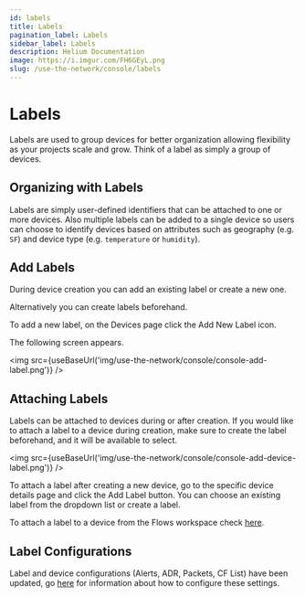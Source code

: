 ```yaml
---
id: labels
title: Labels
pagination_label: Labels
sidebar_label: Labels
description: Helium Documentation
image: https://i.imgur.com/FH6GEyL.png
slug: /use-the-network/console/labels
---
```


# Labels


Labels are used to group devices for better organization allowing flexibility as your projects scale
and grow. Think of a label as simply a group of devices.

## Organizing with Labels

Labels are simply user-defined identifiers that can be attached to one or more devices. Also
multiple labels can be added to a single device so users can choose to identify devices based on
attributes such as geography \(e.g. `SF`\) and device type \(e.g. `temperature` or `humidity`\).

## Add Labels

During device creation you can add an existing label or create a new one.

Alternatively you can create labels beforehand.

To add a new label, on the Devices page click the Add New Label icon.

The following screen appears.

<img src={useBaseUrl('img/use-the-network/console/console-add-label.png')} />

## Attaching Labels

Labels can be attached to devices during or after creation. If you would like to attach a label to a
device during creation, make sure to create the label beforehand, and it will be available to
select.

<img src={useBaseUrl('img/use-the-network/console/console-add-device-label.png')} />

To attach a label after creating a new device, go to the specific device details page and click the
Add Label button. You can choose an existing label from the dropdown list or create a label.

To attach a label to a device from the Flows workspace check
[here](/use-the-network/console/flows/actions#add-labels-to-devices).

## Label Configurations

Label and device configurations (Alerts, ADR, Packets, CF List) have been updated, go
[here](/use-the-network/console/profiles/) for information about how to configure these settings.
